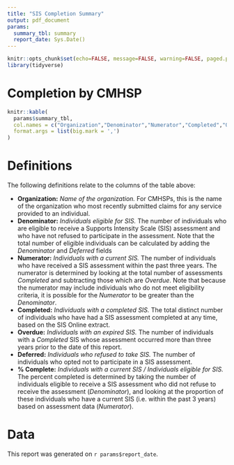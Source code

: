 ```yaml
---
title: "SIS Completion Summary"
output: pdf_document
params:
  summary_tbl: summary
  report_date: Sys.Date()
---
```


```r
knitr::opts_chunk$set(echo=FALSE, message=FALSE, warning=FALSE, paged.print=FALSE)
library(tidyverse)
```

# Completion by CMHSP

```r
knitr::kable(
  params$summary_tbl,
  col.names = c("Organization","Denominator","Numerator","Completed","Overdue","Deferred","% Complete"),
  format.args = list(big.mark = ',')
)
```

# Definitions

The following definitions relate to the columns of the table above:

- **Organization:**  *Name of the organization.*  For CMHSPs, this is the name of the organization who most recently submitted claims for any service provided to an individual.
- **Denominator:** *Individuals eligible for SIS.*  The number of individuals who are eligible to receive a Supports Intensity Scale (SIS) assessment and who have not refused to participate in the assessment.  Note that the total number of eligible individuals can be calculated by adding the *Denominator* and *Deferred* fields
- **Numerator:** *Individuals with a current SIS.*  The number of individuals who have received a SIS assessment within the past three years.  The numerator is determined by looking at the total number of assessments *Completed* and subtracting those which are *Overdue*.  Note that because the numerator may include individuals who do not meet eligibility criteria, it is possible for the *Numerator* to be greater than the *Denominator*.
- **Completed:**  *Individuals with a completed SIS.*  The total distinct number of individuals who have had a SIS assessment completed at any time, based on the SIS Online extract.
- **Overdue:**  *Individuals with an expired SIS.*  The number of individuals with a *Completed* SIS whose assessment occurred more than three years prior to the date of this report.
- **Deferred:** *Individuals who refused to take SIS.*  The number of individuals who opted not to participate in a SIS assessment.
- **% Complete:** *Individuals with a current SIS / Individuals eligible for SIS.*  The percent completed is determined by taking the number of individuals eligible to receive a SIS assessment who did not refuse to receive the assessment (*Denominator*), and looking at the proportion of these individuals who have a current SIS (i.e. within the past 3 years) based on assessment data (*Numerator*).
   
# Data

This report was generated on `r params$report_date`.


